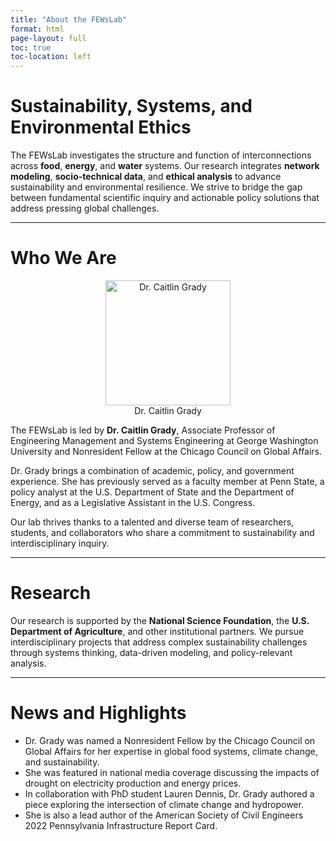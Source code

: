 ```yaml
---
title: "About the FEWsLab"
format: html
page-layout: full
toc: true
toc-location: left
---
```


# Sustainability, Systems, and Environmental Ethics

The FEWsLab investigates the structure and function of interconnections across **food**, **energy**, and **water** systems. Our research integrates **network modeling**, **socio-technical data**, and **ethical analysis** to advance sustainability and environmental resilience. We strive to bridge the gap between fundamental scientific inquiry and actionable policy solutions that address pressing global challenges.

---

# Who We Are

<div style="text-align: center;">
  ![Dr. Caitlin Grady](images/lab/caitlin_grady.jpg){width=200px}
</div>
The FEWsLab is led by **Dr. Caitlin Grady**, Associate Professor of Engineering Management and Systems Engineering at George Washington University and Nonresident Fellow at the Chicago Council on Global Affairs.

Dr. Grady brings a combination of academic, policy, and government experience. She has previously served as a faculty member at Penn State, a policy analyst at the U.S. Department of State and the Department of Energy, and as a Legislative Assistant in the U.S. Congress.

Our lab thrives thanks to a talented and diverse team of researchers, students, and collaborators who share a commitment to sustainability and interdisciplinary inquiry.

---

# Research

Our research is supported by the **National Science Foundation**, the **U.S. Department of Agriculture**, and other institutional partners. We pursue interdisciplinary projects that address complex sustainability challenges through systems thinking, data-driven modeling, and policy-relevant analysis.

---

# News and Highlights

- Dr. Grady was named a Nonresident Fellow by the Chicago Council on Global Affairs for her expertise in global food systems, climate change, and sustainability.
- She was featured in national media coverage discussing the impacts of drought on electricity production and energy prices.
- In collaboration with PhD student Lauren Dennis, Dr. Grady authored a piece exploring the intersection of climate change and hydropower.
- She is also a lead author of the American Society of Civil Engineers 2022 Pennsylvania Infrastructure Report Card.

